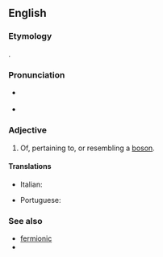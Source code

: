 ==English==

===Etymology===
{{suffix|boson|ic}}.

===Pronunciation===
* {{a|US}} {{IPA|/boʊˈsɑnɪk/}}
* {{rhymes|ɒnɪk}}

===Adjective===
{{en-adj}}

# {{quantum physics}} Of, pertaining to, or resembling a [[boson]].

====Translations====
{{trans-top|of, pertaining to, or resembling a boson}}
* Italian: {{t-|it|bosonico}}
{{trans-mid}}
* Portuguese: {{t-|pt|bosônico}}
{{trans-bottom}}

===See also===
* [[fermionic]]
* {{projectlink|wikipedia|Boson}}